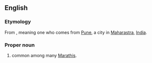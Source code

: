 ==English==
{{wikipedia|Pune}}

===Etymology===
From {{etyl|mr|en}}, meaning one who comes from [[Pune]], a city in [[Maharastra]], [[India]].

===Proper noun===
{{en-proper noun}}

# {{surname|from=India|dot=}} common among many [[Marathi]]s.
